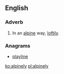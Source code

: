 ==English==

===Adverb===
{{en-adv}}

# In an [[alpine]] way, [[loftily]].

===Anagrams===
* [[playline#English|playline]]

[[ko:alpinely]]
[[pl:alpinely]]